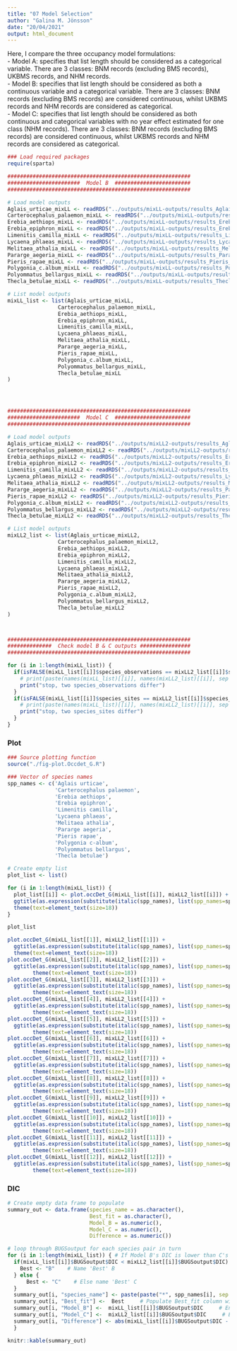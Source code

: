 ```yaml
---
title: "07 Model Selection"
author: "Galina M. Jönsson"
date: "20/04/2021"
output: html_document
---
```


Here, I compare the three occupancy model formulations:   
- Model A: specifies that list length should be considered as a categorical variable. There are 3 classes: BNM records (excluding BMS records), UKBMS records, and NHM records.  
- Model B: specifies that list length should be considered as both a continuous variable and a categorical variable. There are 3 classes: BNM records (excluding BMS records) are considered continuous, whilst UKBMS records and NHM records are considered as categorical.  
- Model C: specifies that list length should be considered as both continuous and categorical variables with no year effect estimated for one class (NHM records). There are 3 classes: BNM records (excluding BMS records) are considered continuous, whilst UKBMS records and NHM records are considered as categorical.  




```r
### Load required packages
require(sparta)

########################################################## 
#######################  Model B  ########################
##########################################################

# Load model outputs
Aglais_urticae_mixLL <- readRDS("../outputs/mixLL-outputs/results_Aglais_urticae_crick_mixLL.rds")
Carterocephalus_palaemon_mixLL <- readRDS("../outputs/mixLL-outputs/results_Carterocephalus_palaemon_ctag_mixLL.rds")
Erebia_aethiops_mixLL <- readRDS("../outputs/mixLL-outputs/results_Erebia_aethiops_crick_mixLL.rds")
Erebia_epiphron_mixLL <- readRDS("../outputs/mixLL-outputs/results_Erebia_epiphron_crick_mixLL.rds")
Limenitis_camilla_mixLL <- readRDS("../outputs/mixLL-outputs/results_Limenitis_camilla_ctag_mixLL.rds")
Lycaena_phlaeas_mixLL <- readRDS("../outputs/mixLL-outputs/results_Lycaena_phlaeas_crick_mixLL.rds")
Melitaea_athalia_mixLL <- readRDS("../outputs/mixLL-outputs/results_Melitaea_athalia_watson_mixLL.rds")
Pararge_aegeria_mixLL <- readRDS("../outputs/mixLL-outputs/results_Pararge_aegeria_watson_mixLL.rds")
Pieris_rapae_mixLL <- readRDS("../outputs/mixLL-outputs/results_Pieris_rapae_crick_mixLL.rds")
Polygonia_c.album_mixLL <- readRDS("../outputs/mixLL-outputs/results_Polygonia_c_album_watson_mixLL.rds")
Polyommatus_bellargus_mixLL <- readRDS("../outputs/mixLL-outputs/results_Polyommatus_bellargus_crick_mixLL.rds")
Thecla_betulae_mixLL <- readRDS("../outputs/mixLL-outputs/results_Thecla_betulae_crick_mixLL.rds")

# List model outputs
mixLL_list <- list(Aglais_urticae_mixLL,
                Carterocephalus_palaemon_mixLL, 
                Erebia_aethiops_mixLL, 
                Erebia_epiphron_mixLL,
                Limenitis_camilla_mixLL, 
                Lycaena_phlaeas_mixLL, 
                Melitaea_athalia_mixLL, 
                Pararge_aegeria_mixLL, 
                Pieris_rapae_mixLL, 
                Polygonia_c.album_mixLL, 
                Polyommatus_bellargus_mixLL, 
                Thecla_betulae_mixLL 
)




########################################################## 
#######################  Model C  ########################
##########################################################

# Load model outputs
Aglais_urticae_mixLL2 <- readRDS("../outputs/mixLL2-outputs/results_Aglais_urticae_crick_mixLL2.rds")
Carterocephalus_palaemon_mixLL2 <- readRDS("../outputs/mixLL2-outputs/results_Carterocephalus_palaemon_watson_mixLL2.rds")
Erebia_aethiops_mixLL2 <- readRDS("../outputs/mixLL2-outputs/results_Erebia_aethiops_crick_mixLL2.rds")
Erebia_epiphron_mixLL2 <- readRDS("../outputs/mixLL2-outputs/results_Erebia_epiphron_watson_mixLL2.rds")
Limenitis_camilla_mixLL2 <- readRDS("../outputs/mixLL2-outputs/results_Limenitis_camilla_watson_mixLL2.rds")
Lycaena_phlaeas_mixLL2 <- readRDS("../outputs/mixLL2-outputs/results_Lycaena_phlaeas_crick_mixLL2.rds")
Melitaea_athalia_mixLL2 <- readRDS("../outputs/mixLL2-outputs/results_Melitaea_athalia_watson_mixLL2.rds")
Pararge_aegeria_mixLL2 <- readRDS("../outputs/mixLL2-outputs/results_Pararge_aegeria_crick_mixLL2.rds")
Pieris_rapae_mixLL2 <- readRDS("../outputs/mixLL2-outputs/results_Pieris_rapae_crick_mixLL2.rds")
Polygonia_c.album_mixLL2 <- readRDS("../outputs/mixLL2-outputs/results_Polygonia_c.album_crick_mixLL2.rds")
Polyommatus_bellargus_mixLL2 <- readRDS("../outputs/mixLL2-outputs/results_Polyommatus_bellargus_watson_mixLL2.rds")
Thecla_betulae_mixLL2 <- readRDS("../outputs/mixLL2-outputs/results_Thecla_betulae_watson_mixLL2.rds")

# List model outputs
mixLL2_list <- list(Aglais_urticae_mixLL2,
                Carterocephalus_palaemon_mixLL2, 
                Erebia_aethiops_mixLL2, 
                Erebia_epiphron_mixLL2,
                Limenitis_camilla_mixLL2, 
                Lycaena_phlaeas_mixLL2, 
                Melitaea_athalia_mixLL2, 
                Pararge_aegeria_mixLL2, 
                Pieris_rapae_mixLL2, 
                Polygonia_c.album_mixLL2, 
                Polyommatus_bellargus_mixLL2, 
                Thecla_betulae_mixLL2 
)



########################################################## 
##############  Check model B & C outputs ################
##########################################################

for (i in 1:length(mixLL_list)) {
  if(isFALSE(mixLL_list[[i]]$species_observations == mixLL2_list[[i]]$species_observations)){
    # print(paste(names(mixLL_list)[[i]], names(mixLL2_list)[[i]], sep = " species_observations not equal to "))
    print("stop, two species_observations differ")
  }
  if(isFALSE(mixLL_list[[i]]$species_sites == mixLL2_list[[i]]$species_sites)){
    # print(paste(names(mixLL_list)[[i]], names(mixLL2_list)[[i]], sep = " species_sites not equal to "))
    print("stop, two species_sites differ")
  }
}
```


### Plot
```r
### Source plotting function
source("./fig-plot.Occdet_G.R")

### Vector of species names
spp_names <- c('Aglais urticae',
               'Carterocephalus palaemon',
               'Erebia aethiops',
               'Erebia epiphron',
               'Limenitis camilla',
               'Lycaena phlaeas',
               'Melitaea athalia',
               'Pararge aegeria',
               'Pieris rapae',
               'Polygonia c-album',
               'Polyommatus bellargus',
               'Thecla betulae')

# Create empty list
plot_list <- list() 

for (i in 1:length(mixLL_list)) {
  plot_list[[i]] <- plot.occDet_G(mixLL_list[[i]], mixLL2_list[[i]]) +
  ggtitle(as.expression(substitute(italic(spp_names), list(spp_names=spp_names[i])))) +
  theme(text=element_text(size=18))
}

plot_list
```


```r
plot.occDet_G(mixLL_list[[1]], mixLL2_list[[1]]) +
  ggtitle(as.expression(substitute(italic(spp_names), list(spp_names=spp_names[1])))) +
  theme(text=element_text(size=18))
plot.occDet_G(mixLL_list[[2]], mixLL2_list[[2]]) +
  ggtitle(as.expression(substitute(italic(spp_names), list(spp_names=spp_names[2])))) +
        theme(text=element_text(size=18))
plot.occDet_G(mixLL_list[[3]], mixLL2_list[[3]]) +
  ggtitle(as.expression(substitute(italic(spp_names), list(spp_names=spp_names[3])))) +
        theme(text=element_text(size=18))
plot.occDet_G(mixLL_list[[4]], mixLL2_list[[4]]) +
  ggtitle(as.expression(substitute(italic(spp_names), list(spp_names=spp_names[4])))) +
        theme(text=element_text(size=18))
plot.occDet_G(mixLL_list[[5]], mixLL2_list[[5]]) +
  ggtitle(as.expression(substitute(italic(spp_names), list(spp_names=spp_names[5])))) +
        theme(text=element_text(size=18))
plot.occDet_G(mixLL_list[[6]], mixLL2_list[[6]]) +
  ggtitle(as.expression(substitute(italic(spp_names), list(spp_names=spp_names[6])))) +
        theme(text=element_text(size=18))
plot.occDet_G(mixLL_list[[7]], mixLL2_list[[7]]) +
  ggtitle(as.expression(substitute(italic(spp_names), list(spp_names=spp_names[7])))) +
        theme(text=element_text(size=18))
plot.occDet_G(mixLL_list[[8]], mixLL2_list[[8]]) +
  ggtitle(as.expression(substitute(italic(spp_names), list(spp_names=spp_names[8])))) +
        theme(text=element_text(size=18))
plot.occDet_G(mixLL_list[[9]], mixLL2_list[[9]]) +
  ggtitle(as.expression(substitute(italic(spp_names), list(spp_names=spp_names[9])))) +
        theme(text=element_text(size=18))
plot.occDet_G(mixLL_list[[10]], mixLL2_list[[10]]) +
  ggtitle(as.expression(substitute(italic(spp_names), list(spp_names=spp_names[10])))) +
        theme(text=element_text(size=18))
plot.occDet_G(mixLL_list[[11]], mixLL2_list[[11]]) +
  ggtitle(as.expression(substitute(italic(spp_names), list(spp_names=spp_names[11])))) +
        theme(text=element_text(size=18))
plot.occDet_G(mixLL_list[[12]], mixLL2_list[[12]]) +
  ggtitle(as.expression(substitute(italic(spp_names), list(spp_names=spp_names[12])))) +
        theme(text=element_text(size=18))

```



### DIC
```r
# Create empty data frame to populate
summary_out <- data.frame(species_name = as.character(),
                          Best_fit = as.character(),
                          Model_B = as.numeric(),
                          Model_C = as.numeric(),
                          Difference = as.numeric())

# loop through BUGSoutput for each species pair in turn
for (i in 1:length(mixLL_list)) { # If Model B's DIC is lower than C's
  if(mixLL_list[[i]]$BUGSoutput$DIC < mixLL2_list[[i]]$BUGSoutput$DIC) {
    Best <- "B"    # Name 'Best' B
  } else {
      Best <- "C"    # Else name 'Best' C
  }
  summary_out[i, "species_name"] <- paste(paste("*", spp_names[i], sep = ""), "*", sep = "")     # Populate species_name column from spp_names list and surround by asterisks
  summary_out[i, "Best_fit"] <-  Best     # Populate Best_fit column with lowest DIC model
  summary_out[i, "Model_B"] <-  mixLL_list[[i]]$BUGSoutput$DIC     # Enter Model B's DIC value
  summary_out[i, "Model_C"] <-  mixLL2_list[[i]]$BUGSoutput$DIC     # Enter Model C's DIC value
  summary_out[i, "Difference"] <- abs(mixLL_list[[i]]$BUGSoutput$DIC - mixLL2_list[[i]]$BUGSoutput$DIC)     # Enter the difference between Model B's and C's DIC values
  }

knitr::kable(summary_out)
```
